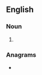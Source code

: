 ==English==

===Noun===
{{head|en|noun form}}

# {{plural of|en|logger}}

===Anagrams===
* {{anagrams|en|a=egglors|roggles|slogger}}